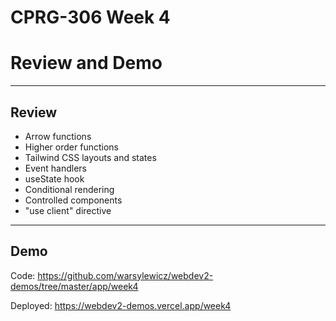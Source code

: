 # CPRG-306 Week 4

# Review and Demo

---

## Review

- Arrow functions
- Higher order functions
- Tailwind CSS layouts and states
- Event handlers
- useState hook
- Conditional rendering
- Controlled components
- "use client" directive

---

## Demo

Code: https://github.com/warsylewicz/webdev2-demos/tree/master/app/week4

Deployed: https://webdev2-demos.vercel.app/week4

